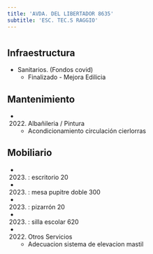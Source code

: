 ```yaml
---
title: 'AVDA. DEL LIBERTADOR 8635'
subtitle: 'ESC. TEC.S RAGGIO'
---
```


#
## Infraestructura

* Sanitarios. (Fondos covid) 
    + Finalizado - Mejora Edilicia 


## Mantenimiento

*  (2022) Albañileria / Pintura 
    + Acondicionamiento circulación cierlorras


## Mobiliario

*  (2023) : escritorio 20 

*  (2023) : mesa pupitre doble 300 

*  (2023) : pizarrón 20 

*  (2023) : silla escolar 620 




*  (2022) Otros Servicios 
    + Adecuacion sistema de elevacion mastil







